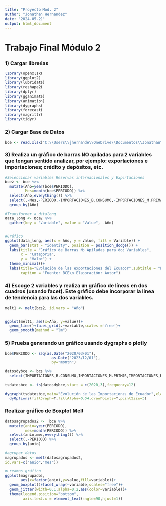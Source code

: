 ---
title: "Proyecto Mod. 2"
author: "Jonathan Hernandez"
date: "2024-05-22"
output: html_document
---
# Trabajo Final Módulo 2

### 1) Cargar librerias
```{r Librerias, echo=TRUE, message=F, warning=F, comment=""}
library(openxlsx)
library(ggplot2)
library(lubridate)
library(reshape2)
library(dplyr)
library(gganimate)
library(animation)
library(dygraphs)
library(forecast)
library(magrittr)
library(tidyr)
```

### 2) Cargar Base de Datos
```{r Dataupload, echo=T}
bce <- read.xlsx("C:\\Users\\jhernande\\OneDrive\\Documentos\\Jonathan\\Cursos\\Experto Ciencia de Datos\\Módulo 2\\Proyecto final\\MODULO2_TFINAL.xlsx",sheet = "Hoja1",detectDates = T)

```

### 3) Realiza un gráfico de barras NO apiladas para 2 variables que tengan sentido analizar, por ejemplo: exportaciones e importaciones; crédito y depósitos, etc.
```{r Barrasnoapiladas,echo=T}
#Seleccionar variables Reservas internacionales y Exportaciones
bce2 <- bce %>% 
  mutate(Año=year(bce$PERIODO),
         Mes=month(bce$PERIODO)) %>% 
  select(Año,everything()) %>% 
  select(,-Mes,-PERIODO,-IMPORTACIONES_B.CONSUMO,-IMPORTACIONES_M.PRIMAS,-IMPORTACIONES_B.CAPITAL) %>% 
  group_by(Año)

#Transformar a datalong
data_long <- bce2 %>%
  gather(key = "Variable", value = "Value", -Año)


#Gráfico
ggplot(data_long, aes(x = Año, y = Value, fill = Variable)) +
  geom_bar(stat = "identity", position = position_dodge()) +
  labs(title = "Gráfico de Barras No Apiladas para dos Variables",
       x = "Categoría",
       y = "Valor") +
  theme_minimal()+
  labs(title="Evolución de las exportaciones del Ecuador",subtitle = "En miles de millones",
       caption = "Fuente: BCE\n Elaboración: Autor")

```

### 4) Escoge 2 variables y realiza un gráfico de líneas en dos cuadros (usando facet). Este gráfico debe incorporar la linea de tendencia para las dos variables.
```{r graficolinea, echo=T}

melt1 <- melt(bce2, id.vars = "Año")


ggplot(melt1, aes(x=Año, y=value))+
  geom_line()+facet_grid(.~variable,scales ="free")+
  geom_smooth(method = "lm")

```

### 5) Prueba generando un gráfico usando dygraphs o plotly
```{r dygraph, echo=TRUE}

bce$PERIODO <- seq(as.Date("2020/03/01"),
                     as.Date("2023/12/01"),
                     by="month")

datosdybce <- bce %>% 
  select(IMPORTACIONES_B.CONSUMO,IMPORTACIONES_M.PRIMAS,IMPORTACIONES_B.CAPITAL)

tsdatosbce <- ts(datosdybce,start = c(2020,3),frequency=12)

dygraph(tsdatosbce,main="Evolución de las Importaciones de Ecuador",xlab="Periodo",ylab="millones de USD") %>%
  dyOptions(fillGraph=T,fillAlpha=0.04,drawPoints=T,pointSize=3)
```

### Realizar gráfico de Boxplot Melt
```{r Boxplotmelt, echo=T}
datosagrupados2 <-  bce %>% 
  mutate(anio=year(PERIODO),
         mes=month(PERIODO)) %>% 
  select(anio,mes,everything()) %>% 
  select(,-PERIODO) %>% 
  group_by(anio)

#agrupar datos
magrupados <- melt(datosagrupados2,
id.vars=c("anio","mes"))

#Creamos gráfico
ggplot(magrupados,
       aes(x=factor(anio),y=value,fill=variable))+
  geom_boxplot()+facet_wrap(~variable,scales="free")+
  geom_jitter(width=0.1,alpha=0.2,aes(color=variable))+
  theme(legend.position="bottom",
        axis.text.x = element_text(angle=90,hjust=1))
```





